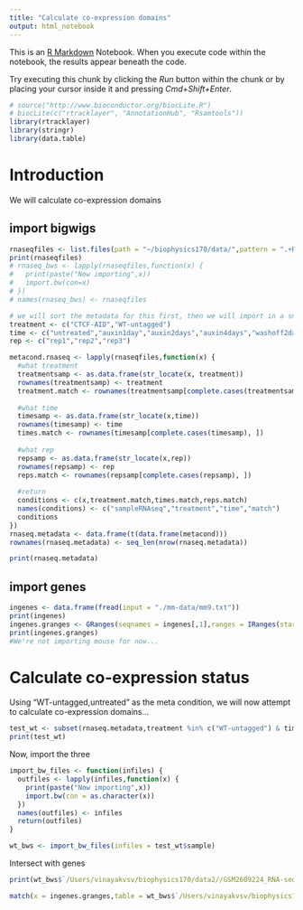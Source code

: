 ```yaml
---
title: "Calculate co-expression domains"
output: html_notebook
---
```


This is an [R Markdown](http://rmarkdown.rstudio.com) Notebook. When you execute code within the notebook, the results appear beneath the code. 

Try executing this chunk by clicking the *Run* button within the chunk or by placing your cursor inside it and pressing *Cmd+Shift+Enter*. 

```r
# source("http://www.bioconductor.org/biocLite.R")
# biocLite(c("rtracklayer", "AnnotationHub", "Rsamtools"))
library(rtracklayer)
library(stringr)
library(data.table)
```

# Introduction

We will calculate co-expression domains


## import bigwigs

```r
rnaseqfiles <- list.files(path = "~/biophysics170/data/",pattern = ".+RNA-seq.+.bw$",full.names = TRUE)
print(rnaseqfiles)
# rnaseq_bws <- lapply(rnaseqfiles,function(x) {
#   print(paste("Now importing",x))
#   import.bw(con=x)
# })
# names(rnaseq_bws) <- rnaseqfiles

# we will sort the metadata for this first, then we will import in a smaller scale
treatment <- c("CTCF-AID","WT-untagged")
time <- c("untreated","auxin1day","auxin2days","auxin4days","washoff2days")
rep <- c("rep1","rep2","rep3")

metacond.rnaseq <- lapply(rnaseqfiles,function(x) {
  #what treatment
  treatmentsamp <- as.data.frame(str_locate(x, treatment))
  rownames(treatmentsamp) <- treatment
  treatment.match <- rownames(treatmentsamp[complete.cases(treatmentsamp), ])
  
  #what time
  timesamp <- as.data.frame(str_locate(x,time))
  rownames(timesamp) <- time
  times.match <- rownames(timesamp[complete.cases(timesamp), ])
  
  #what rep
  repsamp <- as.data.frame(str_locate(x,rep))
  rownames(repsamp) <- rep
  reps.match <- rownames(repsamp[complete.cases(repsamp), ])
  
  #return
  conditions <- c(x,treatment.match,times.match,reps.match)
  names(conditions) <- c("sampleRNAseq","treatment","time","match")
  conditions
})
rnaseq.metadata <- data.frame(t(data.frame(metacond)))
rownames(rnaseq.metadata) <- seq_len(nrow(rnaseq.metadata))
```

```r
print(rnaseq.metadata)
```

## import genes

```r
ingenes <- data.frame(fread(input = "./mm-data/mm9.txt"))
print(ingenes)
ingenes.granges <- GRanges(seqnames = ingenes[,1],ranges = IRanges(start = ingenes$txStart,end = ingenes$txEnd,names = ingenes$alignID),strand = ingenes$strand)
print(ingenes.granges)
#We're not importing mouse for now...
```


# Calculate co-expression status

Using "WT-untagged,untreated" as the meta condition, we will now attempt to calculate co-expression domains...
```r

test_wt <- subset(rnaseq.metadata,treatment %in% c("WT-untagged") & time %in% c("untreated"))
print(test_wt)

```

Now, import the three
```r
import_bw_files <- function(infiles) {
  outfiles <- lapply(infiles,function(x) {
    print(paste("Now importing",x))
    import.bw(con = as.character(x))
  })
  names(outfiles) <- infiles
  return(outfiles)
}
```


```r

wt_bws <- import_bw_files(infiles = test_wt$sample)

```

Intersect with genes
```r
print(wt_bws$`/Users/vinayakvsv/biophysics170/data2//GSM2609224_RNA-seq_WT-untagged_untreated_rep1_ENC63_tagDensity.bw`)
```

```r

match(x = ingenes.granges,table = wt_bws$`/Users/vinayakvsv/biophysics170/data2//GSM2609224_RNA-seq_WT-untagged_untreated_rep1_ENC63_tagDensity.bw`,ignore.strand=TRUE)

```

